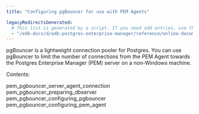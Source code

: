 ```yaml
---
title: "Configuring pgBouncer for use with PEM Agents"

legacyRedirectsGenerated:
  # This list is generated by a script. If you need add entries, use the `legacyRedirects` key.
  - "/edb-docs/d/edb-postgres-enterprise-manager/reference/online-documentation/8.0/toc_pem_configure_pgbouncer.html"
---
```


<div id="toc_pem_pgbouncer" class="registered_link"></div>

pgBouncer is a lightweight connection pooler for Postgres. You can use pgBouncer to limit the number of connections from the PEM Agent towards the Postgres Enterprise Manager (PEM) server on a non-Windows machine.

Contents:

<div class="toctree">

pem_pgbouncer_server_agent_connection pem_pgbouncer_preparing_dbserver pem_pgbouncer_configuring_pgbouncer pem_pgbouncer_configuring_pem_agent

</div>
